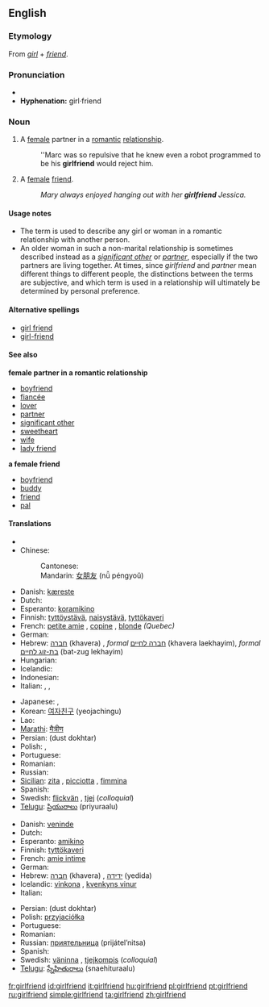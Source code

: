==English==

===Etymology===
From ''[[girl]]'' + ''[[friend]]''.

===Pronunciation===
* {{audio|ɡəːlfrend|Audio}}
* '''Hyphenation:''' girl&middot;friend

===Noun===
{{en-noun}}

# A [[female]] partner in a [[romantic]] [[relationship]].
#: ''Marc was so repulsive that he knew even a robot programmed to be his '''girlfriend''' would reject him.
# A [[female]] [[friend]].
#: ''Mary always enjoyed hanging out with her '''girlfriend''' Jessica.''

====Usage notes====
* The term is used to describe any girl or woman in a romantic relationship with another person.
* An older woman in such a non-marital relationship is sometimes described instead as a ''[[significant other]]'' or ''[[partner]]'', especially if the two partners are living together. At times, since ''girlfriend'' and ''partner'' mean different things to different people, the distinctions between the terms are subjective, and which term is used in a relationship will ultimately be determined by personal preference.

====Alternative spellings====
* [[girl friend]]
* [[girl-friend]]

====See also====
'''female partner in a romantic relationship'''
* [[boyfriend]]
* [[fiancée]]
* [[lover]]
* [[partner]]
* [[significant other]]
* [[sweetheart]]
* [[wife]]
* [[lady friend]]

'''a female friend'''
* [[boyfriend]]
* [[buddy]]
* [[friend]]
* [[pal]]

====Translations====
{{trans-top|female partner in a romantic relationship}}
* {{trreq|Afrikaans}}
* Chinese:
*: Cantonese: {{t|yue|女朋友|tr=neoi5 pang4 jau5}}
*: Mandarin: [[女朋友]] (nǚ péngyoǔ)
* Danish: [[kæreste]]
* Dutch: {{t+|nl|vriendin}}
* Esperanto: [[koramikino]]
* Finnish: [[tyttöystävä]], [[naisystävä]], [[tyttökaveri]]
* French: [[petite amie]] {{f}}, [[copine]] {{f}}, [[blonde]] {{f}} ''(Quebec)''
* German: {{t+|de|Freundin|f}}
* Hebrew: [[חברה]] (khavera) {{f}}, ''formal'' [[חברה לחיים]] (khavera laekhayim), ''formal'' [[בת-זוג לחיים]] (bat-zug lekhayim)
* Hungarian: {{t+|hu|barátnő}}
* Icelandic: {{t-|is|kærasta|f}}
* Indonesian: {{trrreq|Indonesian}}
* Italian: {{t+|it|ragazza|f}}, {{t+|it|fidanzata|f}}, {{t+|it|donna|f}}
{{trans-mid}}
* Japanese: {{t|ja|彼女|tr=[[かのじょ]], [[kanojo]]|sc=Jpan}}, {{t|ja|カノジョ|tr=kanojo|sc=Jpan}}
* Korean: [[여자친구]] (yeojachingu)
* Lao: {{t-|lo|ຜູ້ສາວ|tr=phuu-saao|sc=Laoo|xs=Lao}}
* [[Marathi]]: [[मैत्रीण]]
* Persian: {{fa-Arab|[[دوست دختر]]}} (dust dokhtar)
* Polish: {{t+|pl|dziewczyna}}, {{t+|pl|sympatia|f}}
* Portuguese: {{t+|pt|namorada|f}}
* Romanian: {{t-|ro|prietenă|f}}
* Russian: {{t+|ru|подруга|f|tr=podrúga|sc=Cyrl}}
* [[Sicilian]]: [[zita]] {{f}}, [[picciotta]] {{f}}, [[fimmina]] {{f}}
* Spanish: {{t-|es|novia|f}}
* Swedish: [[flickvän]] {{c}}, [[tjej]] {{c}} (''colloquial'')
* [[Telugu]]: [[ప్రియురాలు]] (priyuraalu)
{{trans-bottom}}

{{trans-top|a female friend}}
* Danish: [[veninde]]
* Dutch: {{t+|nl|vriendin}}
* Esperanto: [[amikino]]
* Finnish: [[tyttökaveri]]
* French: [[amie intime]] {{f}}
* German: {{t+|de|Freundin|f}}
* Hebrew: [[חברה]] (khavera) {{f}}, [[ידידה]] (yedida)
* Icelandic: [[vinkona]] {{f}}, [[kvenkyns vinur]] {{m}}
* Italian: {{t-|it|amica del cuore|f}}
{{trans-mid}}
* Persian: {{fa-Arab|[[دوست دختر]]}} (dust dokhtar)
* Polish: [[przyjaciółka]] {{f}}
* Portuguese: {{t+|pt|amiga|f}}
* Romanian: {{t-|ro|amică|f}}
* Russian: [[приятельница]] (prijátel’nitsa) {{f}}
* Spanish: {{t-|es|amiga|f}}
* Swedish: [[väninna]] {{c}}, [[tjejkompis]] {{c}} (''colloquial'')
* [[Telugu]]: [[స్నేహితురాలు]] (snaehituraalu)
{{trans-bottom}}

[[fr:girlfriend]]
[[id:girlfriend]]
[[it:girlfriend]]
[[hu:girlfriend]]
[[pl:girlfriend]]
[[pt:girlfriend]]
[[ru:girlfriend]]
[[simple:girlfriend]]
[[ta:girlfriend]]
[[zh:girlfriend]]